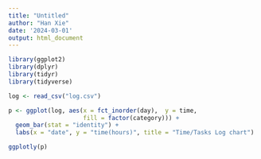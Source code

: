 ```yaml
---
title: "Untitled"
author: "Han Xie"
date: '2024-03-01'
output: html_document
---
```


```r
library(ggplot2)
library(dplyr)
library(tidyr)
library(tidyverse)
```

```r
log <- read_csv("log.csv")

p <- ggplot(log, aes(x = fct_inorder(day),  y = time,
                     fill = factor(category))) + 
  geom_bar(stat = "identity") +
  labs(x = "date", y = "time(hours)", title = "Time/Tasks Log chart") 

ggplotly(p)
```

